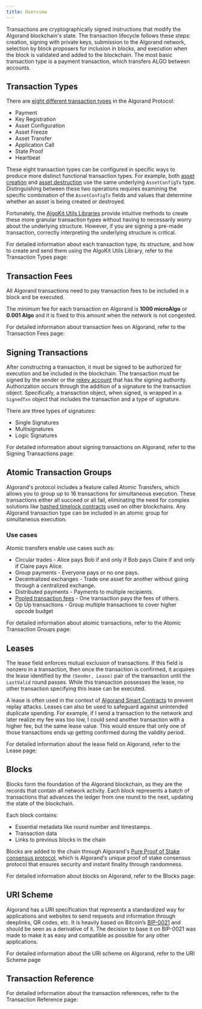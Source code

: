 ```yaml
---
title: Overview
---
```



Transactions are cryptographically signed instructions that modify the Algorand blockchain's state. The transaction lifecycle follows these steps: creation, signing with private keys, submission to the Algorand network, selection by block proposers for inclusion in blocks, and execution when the block is validated and added to the blockchain. The most basic transaction type is a payment transaction, which transfers ALGO between accounts.

## Transaction Types

There are [eight different transaction types](https://github.com/algorand/go-algorand/blob/master/protocol/txntype.go) in the Algorand Protocol:

- Payment
- Key Registration
- Asset Configuration
- Asset Freeze
- Asset Transfer
- Application Call
- State Proof
- Heartbeat

These eight transaction types can be configured in specific ways to produce more distinct functional transaction types. For example, both [asset creation](/concepts/transactions/types#create-an-asset) and [asset destruction](/concepts/transactions/types#destroy-an-asset) use the same underlying `AssetConfigTx` type. Distinguishing between these two operations requires examining the specific combination of the `AssetConfigTx` fields and values that determine whether an asset is being created or destroyed.

Fortunately, the [AlgoKit Utils Libraries](/algokit/algokit-intro#algokit-utils) provide intuitive methods to create these more granular transaction types without having to necessarily worry about the underlying structure. However, if you are signing a pre-made transaction, correctly interpreting the underlying structure is critical.

For detailed information about each transaction type, its structure, and how to create and send them using the AlgoKit Utils Library, refer to the Transaction Types page:

<LinkCard
  title='Transaction Types'
  href='/concepts/transactions/types'
  description='Detailed information about transaction types'
/>

## Transaction Fees

All Algorand transactions need to pay transaction fees to be included in a block and be executed.

The minimum fee for each transaction on Algorand is **1000 microAlgo** or **0.001 Algo** and it is fixed to this amount when the network is not congested.

For detailed information about transaction fees on Algorand, refer to the Transaction Fees page:

<LinkCard
  title='Transaction Fees'
  href='/concepts/transactions/fees'
  description='Detailed information about transaction fees'
/>

## Signing Transactions

After constructing a transaction, it must be signed to be authorized for execution and be included in the blockchain. The transaction must be signed by the sender or the [rekey account](/concepts/accounts/rekeying) that has the signing authority. Authorization occurs through the addition of a signature to the transaction object. Specifically, a transaction object, when signed, is wrapped in a `SignedTxn` object that includes the transaction and a type of signature.

There are three types of signatures:

- Single Signatures
- Multisignatures
- Logic Signatures

For detailed information about signing transactions on Algorand, refer to the Signing Transactions page:

<LinkCard
  title='Signing Transactions'
  href='/concepts/transactions/signing'
  description='Detailed information about signing transactions'
/>

## Atomic Transaction Groups

Algorand's protocol includes a feature called Atomic Transfers, which allows you to group up to 16 transactions for simultaneous execution. These transactions either all succeed or all fail, eliminating the need for complex solutions like [hashed timelock contracts](https://bitcoinwiki.org/wiki/hashed-timelock-contracts) used on other blockchains. Any Algorand transaction type can be included in an atomic group for simultaneous execution.

### Use cases

Atomic transfers enable use cases such as:

- Circular trades - Alice pays Bob if and only if Bob pays Claire if and only if Claire pays Alice.
- Group payments - Everyone pays or no one pays.
- Decentralized exchanges - Trade one asset for another without going through a centralized exchange.
- Distributed payments - Payments to multiple recipients.
- [Pooled transaction fees](/concepts/transactions/fees#pooled-transaction-fees) - One transaction pays the fees of others.
- Op Up transactions - Group multiple transactions to cover higher opcode budget

For detailed information about atomic transactions, refer to the Atomic Transaction Groups page:

<LinkCard
  title='Atomic Transaction Groups'
  href='/concepts/transactions/atomic-txn-groups'
  description='Detailed information about atomic transaction groups'
/>

## Leases

The lease field enforces mutual exclusion of transactions. If this field is nonzero in a transaction, then once the transaction is confirmed, it acquires the lease identified by the `(Sender, Lease)` pair of the transaction until the `LastValid` round passes. While this transaction possesses the lease, no other transaction specifying this lease can be executed.

A lease is often used in the context of [Algorand Smart Contracts](/concepts/smart-contracts/overview) to prevent replay attacks. Leases can also be used to safeguard against unintended duplicate spending. For example, if I send a transaction to the network and later realize my fee was too low, I could send another transaction with a higher fee, but the same lease value. This would ensure that only one of those transactions ends up getting confirmed during the validity period.

For detailed information about the lease field on Algorand, refer to the Lease page:

<LinkCard
  title='Lease'
  href='/concepts/transactions/leases'
  description='Detailed information about the lease field'
/>

## Blocks

Blocks form the foundation of the Algorand blockchain, as they are the records that contain all network activity. Each block represents a batch of transactions that advances the ledger from one round to the next, updating the state of the blockchain.

Each block contains:

- Essential metadata like round number and timestamps.
- Transaction data
- Links to previous blocks in the chain

Blocks are added to the chain through Algorand's [Pure Proof of Stake consensus protocol](/protocol/overview#the-algorand-consensus-protocol), which is Algorand's unique proof of stake consensus protocol that ensures security and instant finality through randomness. 

For detailed information about blocks on Algorand, refer to the Blocks page:

<LinkCard
  title='Blocks'
  href='/concepts/transactions/blocks'
  description='Detailed information about blocks'
/>

## URI Scheme

Algorand has a URI specification that represents a standardized way for applications and websites to send requests and information through deeplinks, QR codes, etc. It is heavily based on Bitcoin’s [BIP-0021](https://github.com/bitcoin/bips/blob/master/bip-0021.mediawiki) and should be seen as a derivative of it. The decision to base it on BIP-0021 was made to make it as easy and compatible as possible for any other applications.

For detailed information about the URI scheme on Algorand, refer to the URI Scheme page

<LinkCard
  title='URI Scheme'
  href='/concepts/transactions/uri-scheme'
  description='Detailed information about the URI scheme'
/>

## Transaction Reference

For detailed information about the transaction references, refer to the Transaction Reference page:

<LinkCard
  title='Transaction Reference'
  href='/concepts/transactions/transactions'
  description='Detailed information about the transaction reference'
/>